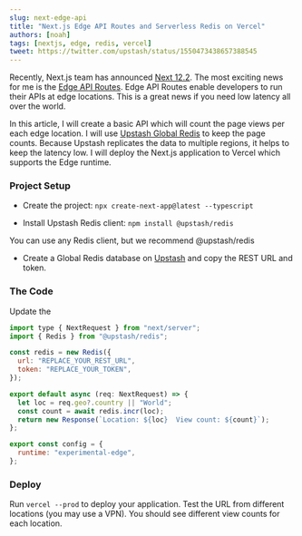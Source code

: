 ```yaml
---
slug: next-edge-api
title: "Next.js Edge API Routes and Serverless Redis on Vercel"
authors: [noah]
tags: [nextjs, edge, redis, vercel]
tweet: https://twitter.com/upstash/status/1550473438657388545
---
```


Recently, Next.js team has announced [Next 12.2](https://nextjs.org/blog/next-12-2#edge-api-routes-experimental). The most exciting news for me is the [Edge API Routes](https://nextjs.org/docs/api-routes/edge-api-routes). Edge API Routes enable developers to run their APIs at edge locations. This is a great news if you need low latency all over the world.

In this article, I will create a basic API which will count the page views per each edge location. I will use [Upstash Global Redis](https://docs.upstash.com/redis/features/globaldatabase) to keep the page counts. Because Upstash replicates the data to multiple regions, it helps to keep the latency low. I will deploy the Next.js application to Vercel which supports the Edge runtime.

### Project Setup

- Create the project: `npx create-next-app@latest --typescript`

- Install Upstash Redis client: `npm install @upstash/redis`

<Note>You can use any Redis client, but we recommend @upstash/redis</Note>

- Create a Global Redis database on [Upstash](https://console.upstash.com) and copy the REST URL and token.

### The Code

Update the

```js title="pages/api/hello.ts"
import type { NextRequest } from "next/server";
import { Redis } from "@upstash/redis";

const redis = new Redis({
  url: "REPLACE_YOUR_REST_URL",
  token: "REPLACE_YOUR_TOKEN",
});

export default async (req: NextRequest) => {
  let loc = req.geo?.country || "World";
  const count = await redis.incr(loc);
  return new Response(`Location: ${loc}  View count: ${count}`);
};

export const config = {
  runtime: "experimental-edge",
};
```

### Deploy

Run `vercel --prod` to deploy your application. Test the URL from different locations (you may use a VPN). You should see different view counts for each location.
